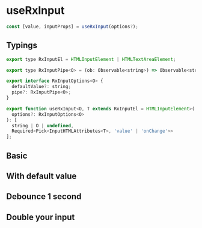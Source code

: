 

<Meta title="useRxInput" />

# useRxInput

```js
const [value, inputProps] = useRxInput(options?);
```

## Typings

```js
export type RxInputEl = HTMLInputElement | HTMLTextAreaElement;

export type RxInputPipe<O> = (ob: Observable<string>) => Observable<string | O>;

export interface RxInputOptions<O> {
  defaultValue?: string;
  pipe?: RxInputPipe<O>;
}

export function useRxInput<O, T extends RxInputEl = HTMLInputElement>(
  options?: RxInputOptions<O>
): [
  string | O | undefined,
  Required<Pick<InputHTMLAttributes<T>, 'value' | 'onChange'>>
];
```

## Basic

<Preview name="Basic" code={basicCode}>
  <Basic />
</Preview>

## With default value

<Preview name="Default Value" code={defaultValueCode}>
  <DefaultValue />
</Preview>

## Debounce 1 second

<Preview name="Debounce" code={debounceCode}>
  <Debounce />
</Preview>

## Double your input

<Preview name="Double" code={doubleCode}>
  <Double />
</Preview>

